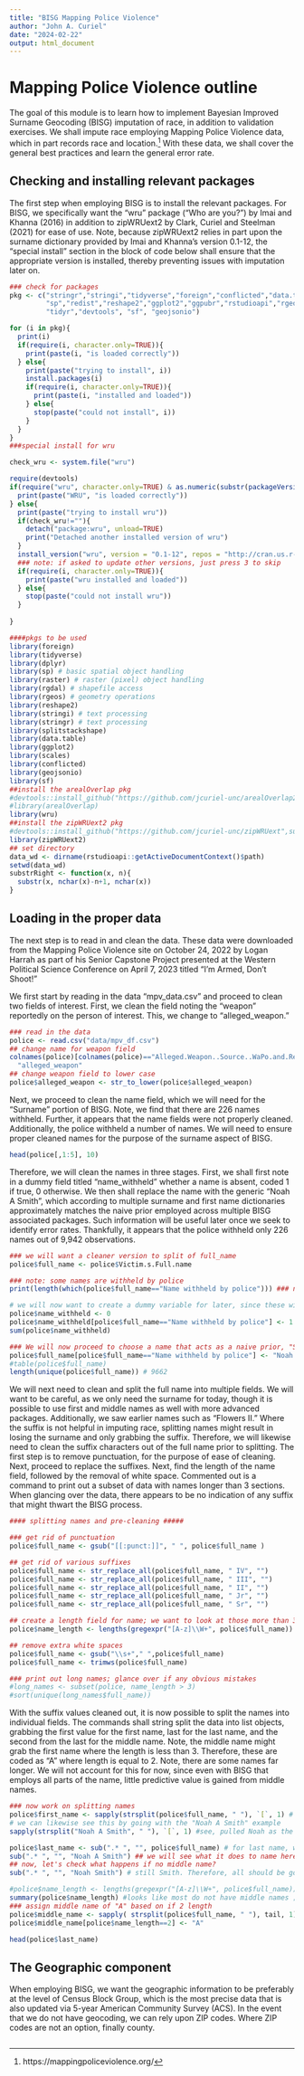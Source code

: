 ```yaml
---
title: "BISG Mapping Police Violence"
author: "John A. Curiel"
date: "2024-02-22"
output: html_document
---
```

# Mapping Police Violence outline 

The goal of this module is to learn how to implement Bayesian Improved Surname Geocoding (BISG) imputation of race, in addition to validation exercises. We shall impute race employing Mapping Police Violence data, which in part records race and location.^[https://mappingpoliceviolence.org/] With these data, we shall cover the general best practices and learn the general error rate. 

## Checking and installing relevant packages

The first step when employing BISG is to install the relevant packages. For BISG, we specifically want the "wru" package ("Who are you?") by Imai and Khanna (2016) in addition to zipWRUext2 by Clark, Curiel and Steelman (2021) for ease of use. Note, because zipWRUext2 relies in part upon the surname dictionary provided by Imai and Khanna's version 0.1-12, the "special install" section in the block of code below shall ensure that the appropriate version is installed, thereby preventing issues with imputation later on. 

```r
### check for packages 
pkg <- c("stringr","stringi","tidyverse","foreign","conflicted","data.table","raster","gtools","rgdal",
         "sp","redist","reshape2","ggplot2","ggpubr","rstudioapi","rgeos","scales","splitstackshape",
         "tidyr","devtools", "sf", "geojsonio")

for (i in pkg){
  print(i)
  if(require(i, character.only=TRUE)){
    print(paste(i, "is loaded correctly"))
  } else{
    print(paste("trying to install", i))
    install.packages(i)
    if(require(i, character.only=TRUE)){
      print(paste(i, "installed and loaded"))
    } else{
      stop(paste("could not install", i))
    }
  }
}
###special install for wru 

check_wru <- system.file("wru")

require(devtools)
if(require("wru", character.only=TRUE) & as.numeric(substr(packageVersion("wru"),1,3)) < 1 ){
  print(paste("WRU", "is loaded correctly"))
} else{
  print(paste("trying to install wru"))
  if(check_wru!=""){
    detach("package:wru", unload=TRUE)
    print("Detached another installed version of wru")
  }
  install_version("wru", version = "0.1-12", repos = "http://cran.us.r-project.org")
  ### note: if asked to update other versions, just press 3 to skip
  if(require(i, character.only=TRUE)){
    print(paste("wru installed and loaded"))
  } else{
    stop(paste("could not install wru"))
  }
  
}

####pkgs to be used 
library(foreign)
library(tidyverse)
library(dplyr)
library(sp) # basic spatial object handling
library(raster) # raster (pixel) object handling
library(rgdal) # shapefile access
library(rgeos) # geometry operations
library(reshape2)
library(stringi) # text processing 
library(stringr) # text processing 
library(splitstackshape)
library(data.table)
library(ggplot2)
library(scales)
library(conflicted)
library(geojsonio)
library(sf)
##install the arealOverlap pkg 
#devtools::install_github("https://github.com/jcuriel-unc/arealOverlap2",subdir="arealOverlap")
#library(arealOverlap)
library(wru)
##install the zipWRUext2 pkg 
#devtools::install_github("https://github.com/jcuriel-unc/zipWRUext",subdir="zipWRUext2")
library(zipWRUext2)
## set directory 
data_wd <- dirname(rstudioapi::getActiveDocumentContext()$path)
setwd(data_wd)
substrRight <- function(x, n){
  substr(x, nchar(x)-n+1, nchar(x))
}

```

## Loading in the proper data

The next step is to read in and clean the data. These data were downloaded from the Mapping Police Violence site on October 24, 2022 by Logan Harrah as part of his Senior Capstone Project presented at the Western Political Science Conference on April 7, 2023 titled "I'm Armed, Don't Shoot!" 

We first start by reading in the data "mpv_data.csv" and proceed to clean two fields of interest. First, we clean the field noting the "weapon" reportedly on the person of interest. This, we change to "alleged_weapon."  


```r
### read in the data 
police <- read.csv("data/mpv_df.csv")
## change name for weapon field 
colnames(police)[colnames(police)=="Alleged.Weapon..Source..WaPo.and.Review.of.Cases.Not.Included.in.WaPo.Database."] <-
  "alleged_weapon"
## change weapon field to lower case 
police$alleged_weapon <- str_to_lower(police$alleged_weapon)
```

Next, we proceed to clean the name field, which we will need for the "Surname" portion of BISG. Note, we find that there are 226 names withheld. Further, it appears that the name fields were not properly cleaned. Additionally, the police withheld a number of names. We will need to ensure proper cleaned names for the purpose of the surname aspect of BISG.  

```r

head(police[,1:5], 10)

```

Therefore, we will clean the names in three stages. First, we shall first note in a dummy field titled "name_withheld" whether a name is absent, coded 1 if true, 0 otherwise. We then shall replace the name with the generic "Noah A Smith", which according to multiple surname and first name dictionaries approximately matches the naive prior employed across multiple BISG associated packages. Such information will be useful later once we seek to identify error rates. Thankfully, it appears that the police withheld only 226 names out of 9,942 observations. 


```r
### we will want a cleaner version to split of full_name 
police$full_name <- police$Victim.s.Full.name

### note: some names are withheld by police 
print(length(which(police$full_name=="Name withheld by police"))) ### note: 226 names withheld

# we will now want to create a dummy variable for later, since these will be information where we rely primarily on the geographic component. 
police$name_withheld <- 0
police$name_withheld[police$full_name=="Name withheld by police"] <- 1
sum(police$name_withheld)

### We will now proceed to choose a name that acts as a naive prior, "Smith". Note, the "Noah A" portion was likewise found to have a naive distribution as validated against the python library, zrp -- Zestai Race Predictor.  
police$full_name[police$full_name=="Name withheld by police"] <- "Noah A Smith"
#table(police$full_name)
length(unique(police$full_name)) # 9662
```

We will next need to clean and split the full name into multiple fields. We will want to be careful, as we only need the surname for today, though it is possible to use first and middle names as well with more advanced packages. Additionally, we saw earlier names such as "Flowers II." Where the suffix is not helpful in imputing race, splitting names might result in losing the surname and only grabbing the suffix. Therefore, we will likewise need to clean the suffix characters out of the full name prior to splitting. The first step is to remove punctuation, for the purpose of ease of cleaning. Next, proceed to replace the suffixes. Next, find the length of the name field, followed by the removal of white space. Commented out is a command to print out a subset of data with names longer than 3 sections. When glancing over the data, there appears to be no indication of any suffix that might thwart the BISG process.  

```r
#### splitting names and pre-cleaning #####

### get rid of punctuation 
police$full_name <- gsub("[[:punct:]]", " ", police$full_name ) 

## get rid of various suffixes 
police$full_name <- str_replace_all(police$full_name, " IV", "")
police$full_name <- str_replace_all(police$full_name, " III", "")
police$full_name <- str_replace_all(police$full_name, " II", "")
police$full_name <- str_replace_all(police$full_name, " Jr", "")
police$full_name <- str_replace_all(police$full_name, " Sr", "")

## create a length field for name; we want to look at those more than 3. 
police$name_length <- lengths(gregexpr("[A-z]\\W+", police$full_name)) + 1L

## remove extra white spaces 
police$full_name <- gsub("\\s+"," ",police$full_name)
police$full_name <- trimws(police$full_name)

### print out long names; glance over if any obvious mistakes 
#long_names <- subset(police, name_length > 3)
#sort(unique(long_names$full_name)) 

```

With the suffix values cleaned out, it is now possible to split the names into individual fields. The commands shall string split the data into list objects, grabbing the first value for the first name, last for the last name, and the second from the last for the middle name. Note, the middle name might grab the first name where the length is less than 3. Therefore, these are coded as "A" where length is equal to 2. Note, there are some names far longer. We will not account for this for now, since even with BISG that employs all parts of the name, little predictive value is gained from middle names.  


```r
### now work on splitting names 
police$first_name <- sapply(strsplit(police$full_name, " "), `[`, 1) # for first name, we are grabbing the portion that is first before the space split. 
# we can likewise see this by going with the "Noah A Smith" example 
sapply(strsplit("Noah A Smith", " "), `[`, 1) #see, pulled Noah as the first name as the first element of a list. 

police$last_name <- sub(".* ", "", police$full_name) # for last name, we are pulling the last portion of the full name 
sub(".* ", "", "Noah A Smith") ## we will see what it does to name here; note, the name "Smith" is grabbed. 
## now, let's check what happens if no middle name? 
sub(".* ", "", "Noah Smith") # still Smith. Therefore, all should be good to go for the surname of interest. 

#police$name_length <- lengths(gregexpr("[A-z]\\W+", police$full_name)) + 1L
summary(police$name_length) #looks like most do not have middle names ; 
### assign middle name of "A" based on if 2 length
police$middle_name <- sapply( strsplit(police$full_name, " "), tail, 1)
police$middle_name[police$name_length==2] <- "A"

head(police$last_name)

```

## The Geographic component 

When employing BISG, we want the geographic information to be preferably at the level of Census Block Group, which is the most precise data that is also updated via 5-year American Community Survey (ACS). In the event that we do not have geocoding, we can rely upon ZIP codes. Where ZIP codes are not an option, finally county. 

```r



```

